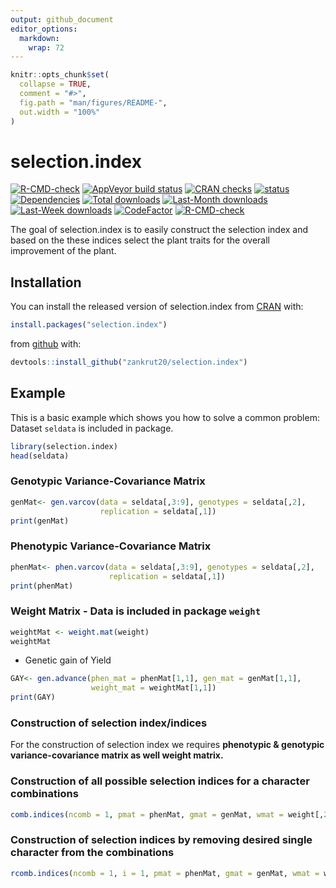 ```yaml
---
output: github_document
editor_options: 
  markdown: 
    wrap: 72
---
```


<!-- README.md is generated from README.Rmd. Please edit that file -->

```r
knitr::opts_chunk$set(
  collapse = TRUE,
  comment = "#>",
  fig.path = "man/figures/README-",
  out.width = "100%"
)
```

# selection.index

<!-- badges: start -->

[![R-CMD-check](https://github.com/zankrut20/selection.index/workflows/R-CMD-check/badge.svg)](https://github.com/zankrut20/selection.index/actions)
[![AppVeyor build
status](https://ci.appveyor.com/api/projects/status/github/zankrut20/selection.index?branch=master&svg=true)](https://ci.appveyor.com/project/zankrut20/selection.index)
[![CRAN
checks](https://cranchecks.info/badges/summary/selection.index)](https://cran.r-project.org/web/checks/check_results_selection.index.html)
[![status](https://www.r-pkg.org/badges/version/selection.index)](https://CRAN.R-project.org/package=selection.index)
[![Dependencies](https://tinyverse.netlify.com/badge/selection.index)](https://cran.r-project.org/package=selection.index)
[![Total
downloads](http://cranlogs.r-pkg.org/badges/grand-total/selection.index?color=blue)](https://cran.r-project.org/package=selection.index)
[![Last-Month
downloads](http://cranlogs.r-pkg.org/badges/last-month/selection.index?color=green)](https://cran.r-project.org/package=selection.index)
[![Last-Week
downloads](http://cranlogs.r-pkg.org/badges/last-week/selection.index?color=green)](https://cran.r-project.org/package=selection.index)
[![CodeFactor](https://www.codefactor.io/repository/github/zankrut20/selection.index/badge)](https://www.codefactor.io/repository/github/zankrut20/selection.index)
[![R-CMD-check](https://github.com/zankrut20/selection.index/actions/workflows/R-CMD-check.yaml/badge.svg)](https://github.com/zankrut20/selection.index/actions/workflows/R-CMD-check.yaml)

<!-- badges: end -->

The goal of selection.index is to easily construct the selection index
and based on the these indices select the plant traits for the overall
improvement of the plant.

## Installation

You can install the released version of selection.index from
[CRAN](https://CRAN.R-project.org) with:

``` r
install.packages("selection.index")
```
from [github](https://github.com/zankrut20/selection.index) with:
``` r
devtools::install_github("zankrut20/selection.index")
```

## Example

This is a basic example which shows you how to solve a common problem:
Dataset `seldata` is included in package.

```r
library(selection.index)
head(seldata)
```

### Genotypic Variance-Covariance Matrix

```r
genMat<- gen.varcov(data = seldata[,3:9], genotypes = seldata[,2],
                    replication = seldata[,1])
print(genMat)
```

### Phenotypic Variance-Covariance Matrix

```r
phenMat<- phen.varcov(data = seldata[,3:9], genotypes = seldata[,2],
                      replication = seldata[,1])
print(phenMat)
```

### Weight Matrix - Data is included in package `weight`

```r
weightMat <- weight.mat(weight)
weightMat
```

-   Genetic gain of Yield

```r
GAY<- gen.advance(phen_mat = phenMat[1,1], gen_mat = genMat[1,1],
                  weight_mat = weightMat[1,1])
print(GAY)
```

### Construction of selection index/indices

For the construction of selection index we requires **phenotypic &
genotypic variance-covariance matrix as well weight matrix.**<br>

### Construction of all possible selection indices for a character combinations

```r
comb.indices(ncomb = 1, pmat = phenMat, gmat = genMat, wmat = weight[,2:3], wcol = 1, GAY = GAY)
```

### Construction of selection indices by removing desired single character from the combinations

```r
rcomb.indices(ncomb = 1, i = 1, pmat = phenMat, gmat = genMat, wmat = weight[,2:3], wcol = 1, GAY = GAY)
```
